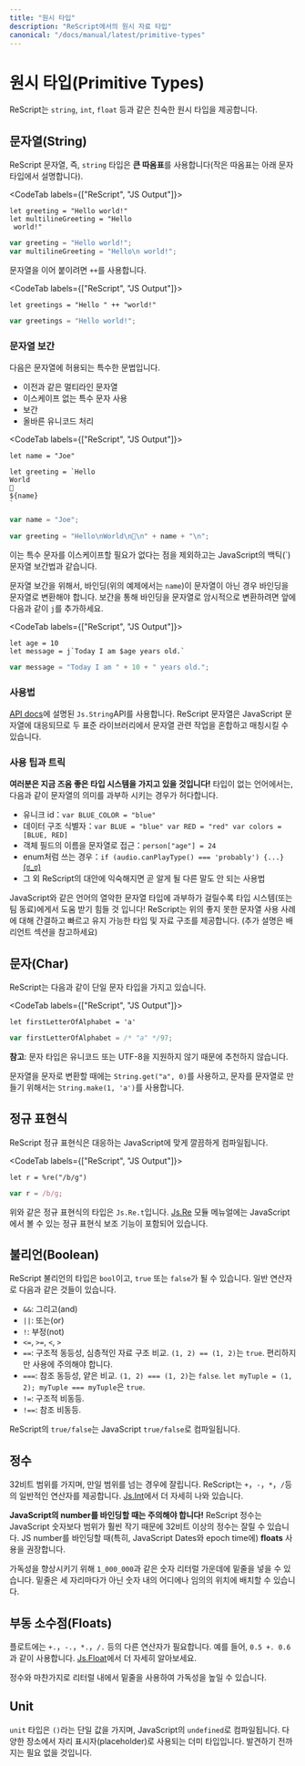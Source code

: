 ```yaml
---
title: "원시 타입"
description: "ReScript에서의 원시 자료 타입"
canonical: "/docs/manual/latest/primitive-types"
---
```


<!--
# Primitive Types
-->
# 원시 타입(Primitive Types)

<!--
ReScript comes with the familiar primitive types like `string`, `int`, `float`, etc.
-->

ReScript는 `string`, `int`, `float` 등과 같은 친숙한 원시 타입을 제공합니다.

<!-- TODO: doc unit -->

<!--
## String
-->
## 문자열(String)

<!--
ReScript `string`s are delimited using **double** quotes (single quotes are reserved for the character type below).
-->

ReScript 문자열, 즉, `string` 타입은 **큰 따옴표**를 사용합니다(작은 따옴표는 아래 문자 타입에서 설명합니다).

<CodeTab labels={["ReScript", "JS Output"]}>

```res example
let greeting = "Hello world!"
let multilineGreeting = "Hello
 world!"
```
```js
var greeting = "Hello world!";
var multilineGreeting = "Hello\n world!";
```

</CodeTab>

<!--
To concatenate strings, use `++`:
-->

문자열을 이어 붙이려면 `++`를 사용합니다.

<CodeTab labels={["ReScript", "JS Output"]}>

```res example
let greetings = "Hello " ++ "world!"
```
```js
var greetings = "Hello world!";
```

</CodeTab>

<!--
### String Interpolation
-->
### 문자열 보간

<!--
There's a special syntax for string that allows
-->

다음은 문자열에 허용되는 특수한 문법입니다.

<!--
- multiline string just like before
- no special character escaping
- Interpolation
- Proper unicode handling
-->

- 이전과 같은 멀티라인 문자열
- 이스케이프 없는 특수 문자 사용
- 보간
- 올바른 유니코드 처리

<CodeTab labels={["ReScript", "JS Output"]}>

```res example
let name = "Joe"

let greeting = `Hello
World
👋
${name}
`
```
```js
var name = "Joe";

var greeting = "Hello\nWorld\n👋\n" + name + "\n";
```

</CodeTab>

<!--
This is just like JavaScript's backtick string interpolation, except without needing to escape special characters.
-->

이는 특수 문자를 이스케이프할 필요가 없다는 점을 제외하고는 JavaScript의 백틱(`) 문자열 보간법과 같습니다.

<!--
For interpolation, you'll have to convert the binding (`name` in the example) into a string if it isn't one. If you want the interpolation to implicitly convert a binding into a string, prepend a `j`:
-->

문자열 보간을 위해서, 바인딩(위의 예제에서는 `name`)이 문자열이 아닌 경우 바인딩을 문자열로 변환해야 합니다. 보간을 통해 바인딩을 문자열로 암시적으로 변환하려면 앞에 다음과 같이 `j`를 추가하세요.

<CodeTab labels={["ReScript", "JS Output"]}>

```res example
let age = 10
let message = j`Today I am $age years old.`
```
```js
var message = "Today I am " + 10 + " years old.";
```

</CodeTab>

<!--
### Usage
-->
### 사용법

<!--
See the familiar `Js.String` API in the [API docs](api/js/string). Since a ReScript string maps to a JavaScript string, you can mix & match the string operations in both standard libraries.
-->

[API docs](api/js/string)에 설명된 `Js.String`API를 사용합니다. ReScript 문자열은 JavaScript 문자열에 대응되므로 두 표준 라이브러리에서 문자열 관련 작업을 혼합하고 매칭시킬 수 있습니다.

<!--
### Tips & Tricks
-->
### 사용 팁과 트릭

<!--
**You have a good type system now!** In an untyped language, you'd often overload the meaning of string by using it as:
-->

**여러분은 지금 즈음 좋은 타입 시스템을 가지고 있을 것입니다!** 타입이 없는 언어에서는, 다음과 같이 문자열의 의미를 과부하 시키는 경우가 허다합니다.  

<!--
- a unique id: `var BLUE_COLOR = "blue"`
- an identifier into a data structure: `var BLUE = "blue" var RED = "red" var colors = [BLUE, RED]`
- the name of an object field: `person["age"] = 24`
- an enum: `if (audio.canPlayType() === 'probably') {...}` [(ಠ_ಠ)](https://developer.mozilla.org/en-US/docs/Web/API/HTMLMediaElement/canPlayType#Return_value)
- other crazy patterns you'll soon find horrible, after getting used to ReScript's alternatives.
-->

- 유니크 id：`var BLUE_COLOR = "blue"`
- 데이터 구조 식별자：`var BLUE = "blue" var RED = "red" var colors = [BLUE, RED]`
- 객체 필드의 이름을 문자열로 접근：`person["age"] = 24`
- enum처럼 쓰는 경우：`if (audio.canPlayType() === 'probably') {...}` [(ಠ_ಠ)](https://developer.mozilla.org/en-US/docs/Web/API/HTMLMediaElement/canPlayType#Return_value)
- 그 외 ReScript의 대안에 익숙해지면 곧 알게 될 다른 말도 안 되는 사용법

<!--
The more you overload the poor string type, the less the type system (or a teammate) can help you! ReScript provides concise, fast and maintainable types & data structures alternatives to the use-cases above (e.g. variants, in a later section).
-->

JavaScript와 같은 언어의 열악한 문자열 타입에 과부하가 걸릴수록 타입 시스템(또는 팀 동료)에게서 도움 받기 힘들 것 입니다! ReScript는 위의 좋지 못한 문자열 사용 사례에 대해 간결하고 빠르고 유지 가능한 타입 및 자료 구조를 제공합니다. (추가 설명은 배리언트 섹션을 참고하세요)

<!--
## Char
-->
## 문자(Char)

<!--
ReScript has a type for a string with a single letter:
-->

ReScript는 다음과 같이 단일 문자 타입을 가지고 있습니다.

<CodeTab labels={["ReScript", "JS Output"]}>

```res example
let firstLetterOfAlphabet = 'a'
```
```js
var firstLetterOfAlphabet = /* "a" */97;
```

</CodeTab>

<!--
**Note**: Char doesn't support Unicode or UTF-8 and is therefore not recommended.
-->

**참고**: 문자 타입은 유니코드 또는 UTF-8을 지원하지 않기 때문에 추천하지 않습니다.

<!--
To convert a String to a Char, use `String.get("a", 0)`. To convert a Char to a String, use `String.make(1, 'a')`.
-->

문자열을 문자로 변환할 때에는 `String.get("a", 0)`를 사용하고, 문자를 문자열로 만들기 위해서는 `String.make(1, 'a')`를 사용합니다.

<!--
Regular Expression
-->
## 정규 표현식

<!--
ReScript regular expressions compile cleanly to their JavaScript counterpart:
-->

ReScript 정규 표현식은 대응하는 JavaScript에 맞게 깔끔하게 컴파일됩니다.

<CodeTab labels={["ReScript", "JS Output"]}>

```res example
let r = %re("/b/g")
```
```js
var r = /b/g;
```

</CodeTab>

<!--
A regular expression like the above has the type `Js.Re.t`. The [Js.Re](api/js/re) module contains the regular expression helpers you have seen in JS.
-->

위와 같은 정규 표현식의 타입은 `Js.Re.t`입니다. [Js.Re](api/js/re) 모듈 메뉴얼에는 JavaScript에서 볼 수 있는 정규 표현식 보조 기능이 포함되어 있습니다.

<!--
## Boolean
-->
## 불리언(Boolean)

<!--
A ReScript boolean has the type `bool` and can be either `true` or `false`. Common operations:
-->

ReScript 불리언의 타입은 `bool`이고, `true` 또는 `false`가 될 수 있습니다. 일반 연산자로 다음과 같은 것들이 있습니다. 

<!--
- `&&`: logical and.
- `||`: logical or.
- `!`: logical not.
- `<=`, `>=`, `<`, `>`
- `==`: structural equal, compares data structures deeply. `(1, 2) == (1, 2)` is `true`. Convenient, but use with caution.
- `===`: referential equal, compares shallowly. `(1, 2) === (1, 2)` is `false`. `let myTuple = (1, 2); myTuple === myTuple` is `true`.
- `!=`: structural unequal.
- `!==`: referential unequal.
-->

- `&&`: 그리고(and)
- `||`: 또는(or)
- `!`: 부정(not)
- `<=`, `>=`, `<`, `>`
- `==`: 구조적 동등성, 심층적인 자료 구조 비교. `(1, 2) == (1, 2)`는 `true`. 편리하지만 사용에 주의해야 합니다.
- `===`: 참조 동등성, 얕은 비교. `(1, 2) === (1, 2)`는 `false`. `let myTuple = (1, 2); myTuple === myTuple`은 `true`.
- `!=`: 구조적 비동등.
- `!==`: 참조 비동등.

<!--
ReScript's `true/false` compiles into a JavaScript `true/false`.
-->

ReScript의 `true/false`는 JavaScript `true/false`로 컴파일됩니다.

<!--
## Integers
-->
## 정수

<!--
32-bits, truncated when necessary. We provide the usual operations on them: `+`, `-`, `*`, `/`, etc. See [Js.Int](api/js/int) for helper functions.
-->


32비트 범위를 가지며, 만일 범위를 넘는 경우에 잘립니다. ReScript는 `+`，`-`，`*`，`/`등의 일반적인 연산자를 제공합니다. [Js.Int](api/js/int)에서 더 자세히 나와 있습니다. 

<!--
**Be careful when you bind to JavaScript numbers!** Since ReScript integers have a much smaller range than JavaScript numbers, data might get lost when dealing with large numbers. In those cases, it’s much safer to bind the numbers as **floats**. Be extra mindful of this when binding to JavaScript Dates and their epoch time.
-->

**JavaScript의 number를 바인딩할 때는 주의해야 합니다!** ReScript 정수는 JavaScript 숫자보다 범위가 훨씬 작기 때문에  32비트 이상의 정수는 잘릴 수 있습니다. JS number를 바인딩할 때(특히, JavaScript Dates와 epoch time에) **floats** 사용을 권장합니다.

<!--
To improve readability, you may place underscores in the middle of numeric literals such as `1_000_000`. Note that underscores can be placed anywhere within a number, not just every three digits.
-->

가독성을 향상시키기 위해 `1_000_000`과 같은 숫자 리터럴 가운데에 밑줄을 넣을 수 있습니다. 밑줄은 세 자리마다가 아닌 숫자 내의 어디에나 임의의 위치에 배치할 수 있습니다.

<!--
## Floats
-->
## 부동 소수점(Floats)

<!--
Float requires other operators: `+.`, `-.`, `*.`, `/.`, etc. Like `0.5 +. 0.6`. See [Js.Float](api/js/float) for helper functions.
-->

플로트에는 `+.`，`-.`，`*.`，`/.` 등의 다른 연산자가 필요합니다. 예를 들어, `0.5 +. 0.6`과 같이 사용합니다. [Js.Float](api/js/float)에서 더 자세히 알아보세요.

<!--
As with integers, you may use underscores within literals to improve readability.
-->

정수와 마찬가지로 리터럴 내에서 밑줄을 사용하여 가독성을 높일 수 있습니다.

## Unit

<!--
The `unit` type has a single value, `()`. It compiles to JavaScript's `undefined`. It's a dummy type used as a placeholder in various places. You won't need it until you see it.
-->

`unit` 타입은 `()`라는 단일 값을 가지며, JavaScript의 `undefined`로 컴파일됩니다. 다양한 장소에서 자리 표시자(placeholder)로 사용되는 더미 타입입니다. 발견하기 전까지는 필요 없을 것입니다. 
